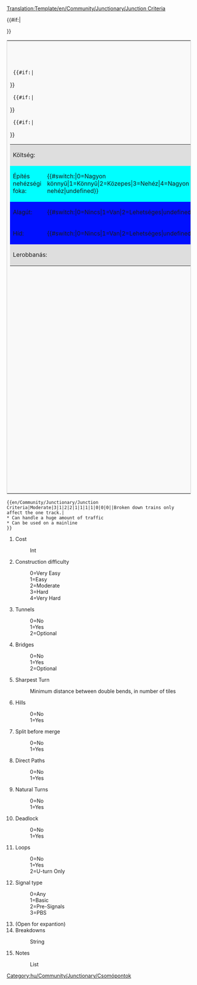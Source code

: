 <noinclude>[[Translation:Template/en/Community/Junctionary/Junction Criteria]]</noinclude><includeonly>
<table style='border: 1px solid #ccc;background-color: #f9f9f9;'>
<tr><th colspan='2'>[[hu/Community/Junctionary/Csomópontok tulajdonságai|A csomópont tulajdonságai:]]</th></tr>
<tr><td width='50%' valign='top'>
<table border='0' width='100%'>
  <tr bgcolor='#DEDEDE'><td>Költség:</td><td>{{{1}}}</td></tr>
  {{#if:{{{2}}}|<tr bgcolor='#{{#switch:{{{2}}}|0=99FF99|1=CCFF99|2=FFFF99|3=FFCC99|4=FF9999|FFFFFF}}'>
  <td>Építés nehézségi foka:</td><td>{{#switch:{{{2}}}|0=Nagyon könnyű|1=Könnyű|2=Közepes|3=Nehéz|4=Nagyon nehéz|undefined}}</td></tr>}}
  {{#if:{{{3}}}|<tr bgcolor='#{{#switch:{{{3}}}|0=CCFFCC|1=FFCCCC|2=FFFFCC|FFFFFF}}'>
  <td>Alagút:</td><td>{{#switch:{{{3}}}|0=Nincs|1=Van|2=Lehetséges|undefined}}</td></tr>}}
  {{#if:{{{4}}}|<tr bgcolor='#{{#switch:{{{4}}}|0=CCFFCC|1=FFCCCC|2=FFFFCC|FFFFFF}}'>
  <td>Híd:</td><td>{{#switch:{{{4}}}|0=Nincs|1=Van|2=Lehetséges|undefined}}</td></tr>}}
  <tr bgcolor='#DEDEDE'><td colspan='2'>Lerobbanás:<br/>{{{14}}}</td></tr>
</table>
</td><td width='50%' valign='top'>
<table border='0' width='100%'>{{#if:{{{5}}}|<tr bgcolor='#{{#switch:{{{5}}}   | 0=f99fff   | 1=fc9fff   | 2=fd9fff   | 3=fe9fff   | 4=ff9fff   | 5=ef9fff   | 6=df9fff   | 7=cf9fff   | 8=bf9fff   | 9=af9fff   |10=9f9fff   |11=8f9fff   |12=7f9fff   |  ffffff  }}'>
  <td>Legélesebb kanyar:</td><td>{{{5}}}</td></tr>}}
  {{#if:{{{6}}}|<tr bgcolor='#{{#switch:{{{6}}}|0=CCFFCC|1=FFCCCC|FFFFFF}}'>
  <td>Feljáró:</td><td>{{#switch:{{{6}}}|0=Nincs|1=Van|undefined}}</td></tr>}}
   {{#if:{{{7}}}|<tr bgcolor='#{{#switch:{{{7}}}|0=FFCCCC|1=CCFFCC|FFFFFF}}'>
  <td>Pályaosztás pályaegyesítés előtt:</td><td>{{#switch:{{{7}}}|0=Nincs|1=Van|undefined}}</td></tr>}}
  {{#if:{{{8}}}|<tr bgcolor='#{{#switch:{{{8}}}|0=FFCCCC|1=CCFFCC|FFFFFF}}'>
  <td>Egyenes pálya:</td><td>{{#switch:{{{8}}}|0=Nincs|1=Van|undefined}}</td></tr>}}
  {{#if:{{{9}}}|<tr bgcolor='#{{#switch:{{{9}}}|0=FFCCCC|1=CCFFCC|FFFFFF}}'>
  <td>Természetes kanyarodás:</td><td>{{#switch:{{{9}}}|0=Nem|1=Igen|undefined}}</td></tr>}}
  {{#if:{{{10}}}|<tr bgcolor='#{{#switch:{{{10}}}|0=CCFFCC|1=FFCCCC|FFFFFF}}'>
  <td>Forgalmi dugó:</td><td>{{#switch:{{{10}}}|0=Nem|1=Igen|undefined}}</td></tr>}}
  {{#if:{{{11}}}|<tr bgcolor='#{{#switch:{{{11}}}|0=CCFFCC|1=FFCCCC|2=CCFFCC|FFFFFF}}'>
  <td>Hurok:</td><td>{{#switch:{{{11}}}|0=Nincs|1=Van|2=Csak U-forduló|undefined}}</td></tr>}}
  {{#if:{{{12}}}|<tr bgcolor='#DEDEDE'><td>Jelzőtípus:</td>
  <td>{{#switch:{{{12}}}|0=Bármilyen|1=Alap|2=Előjelző|3=Útvonaljelző|undefined}}</td></tr>}}
</table>
</td></tr>
{{#if:{{{15}}}|<tr><td colspan='2'>
{{{15}}}
</td></tr>}}
</table>
</includeonly>
<noinclude>
{{en/Community/Junctionary/Junction Criteria|Moderate|3|1|2|2|1|1|1|1|0|0|0||Broken down trains only affect the one track.|
* Can handle a huge amount of traffic
* Can be used on a mainline
}}
<pre>{{en/Community/Junctionary/Junction Criteria|Moderate|3|1|2|2|1|1|1|1|0|0|0||Broken down trains only affect the one track.|
* Can handle a huge amount of traffic
* Can be used on a mainline
}}</pre>
#Cost
#:Int
#Construction difficulty
#:0=Very Easy
#:1=Easy
#:2=Moderate
#:3=Hard
#:4=Very Hard
#Tunnels
#:0=No
#:1=Yes
#:2=Optional
#Bridges
#:0=No
#:1=Yes
#:2=Optional
#Sharpest Turn
#:Minimum distance between double bends, in number of tiles
#Hills
#:0=No
#:1=Yes
#Split before merge
#:0=No
#:1=Yes
#Direct Paths
#:0=No
#:1=Yes
#Natural Turns
#:0=No
#:1=Yes
#Deadlock
#:0=No
#:1=Yes
#Loops
#:0=No
#:1=Yes
#:2=U-turn Only
#Signal type
#:0=Any
#:1=Basic
#:2=Pre-Signals
#:3=PBS
# (Open for expantion)
#Breakdowns
#:String
#Notes
#:List

[[Category:hu/Community/Junctionary/Csomópontok]]
</noinclude>